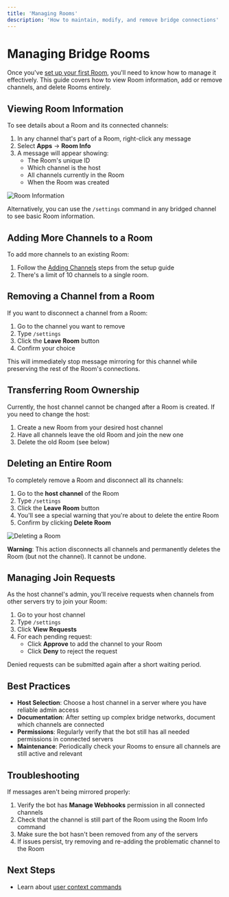 ```yaml
---
title: 'Managing Rooms'
description: 'How to maintain, modify, and remove bridge connections'
---
```


# Managing Bridge Rooms

Once you've [set up your first Room](/admin/setup), you'll need to know how to manage it effectively. This guide covers how to view Room information, add or remove channels, and delete Rooms entirely.

## Viewing Room Information

To see details about a Room and its connected channels:

1. In any channel that's part of a Room, right-click any message
2. Select **Apps** → **Room Info**
3. A message will appear showing:
   - The Room's unique ID
   - Which channel is the host
   - All channels currently in the Room
   - When the Room was created

<img src="/images/room-info.png" alt="Room Information" />

Alternatively, you can use the `/settings` command in any bridged channel to see basic Room information.

## Adding More Channels to a Room

To add more channels to an existing Room:

1. Follow the [Adding Channels](/admin/setup#step-3-add-channels-to-your-room) steps from the setup guide
2. There's a limit of 10 channels to a single room.

## Removing a Channel from a Room

If you want to disconnect a channel from a Room:

1. Go to the channel you want to remove
2. Type `/settings`
3. Click the **Leave Room** button
4. Confirm your choice

This will immediately stop message mirroring for this channel while preserving the rest of the Room's connections.

## Transferring Room Ownership

Currently, the host channel cannot be changed after a Room is created. If you need to change the host:

1. Create a new Room from your desired host channel
2. Have all channels leave the old Room and join the new one
3. Delete the old Room (see below)

## Deleting an Entire Room

To completely remove a Room and disconnect all its channels:

1. Go to the **host channel** of the Room
2. Type `/settings`
3. Click the **Leave Room** button
4. You'll see a special warning that you're about to delete the entire Room
5. Confirm by clicking **Delete Room**

<img src="/images/delete-room.png" alt="Deleting a Room" />

**Warning**: This action disconnects all channels and permanently deletes the Room (but not the channel). It cannot be undone.

## Managing Join Requests

As the host channel's admin, you'll receive requests when channels from other servers try to join your Room:

1. Go to your host channel
2. Type `/settings`
3. Click **View Requests**
4. For each pending request:
   - Click **Approve** to add the channel to your Room
   - Click **Deny** to reject the request

Denied requests can be submitted again after a short waiting period.

## Best Practices

- **Host Selection**: Choose a host channel in a server where you have reliable admin access
- **Documentation**: After setting up complex bridge networks, document which channels are connected
- **Permissions**: Regularly verify that the bot still has all needed permissions in connected servers
- **Maintenance**: Periodically check your Rooms to ensure all channels are still active and relevant

## Troubleshooting

If messages aren't being mirrored properly:

1. Verify the bot has **Manage Webhooks** permission in all connected channels
2. Check that the channel is still part of the Room using the Room Info command
3. Make sure the bot hasn't been removed from any of the servers
4. If issues persist, try removing and re-adding the problematic channel to the Room

## Next Steps

- Learn about [user context commands](/users/context-commands) 